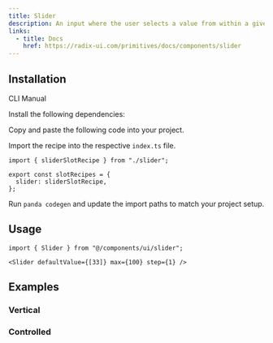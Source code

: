 ```yaml
---
title: Slider
description: An input where the user selects a value from within a given range.
links:
  - title: Docs
    href: https://radix-ui.com/primitives/docs/components/slider
---
```


<ComponentPreview name="slider-demo" />

## Installation

<InstallationTabs>

<TabsList>
  <TabsTrigger value="cli">CLI</TabsTrigger>
  <TabsTrigger value="manual">Manual</TabsTrigger>
</TabsList>

<TabsContent value="cli">

<PackageRunner command="nore-ui@latest add slider" />

</TabsContent>

<TabsContent value="manual">

<Steps>

<Step>Install the following dependencies:</Step>

<PackageInstaller name="@radix-ui/react-slider" />

<Step>Copy and paste the following code into your project.</Step>

<ComponentSource name="slider.ts" type="slot-recipe" />

<ComponentSource name="slider.tsx" type="component" />

<Step>Import the recipe into the respective `index.ts` file.</Step>

```tsx
import { sliderSlotRecipe } from "./slider";

export const slotRecipes = {
  slider: sliderSlotRecipe,
};
```

<Step>Run `panda codegen` and update the import paths to match your project setup.</Step>

</Steps>

</TabsContent>

</InstallationTabs>

## Usage

```tsx
import { Slider } from "@/components/ui/slider";
```

```tsx
<Slider defaultValue={[33]} max={100} step={1} />
```

## Examples

### Vertical

<ComponentPreview name="slider-vertical" />

### Controlled

<ComponentPreview name="slider-controlled" />
